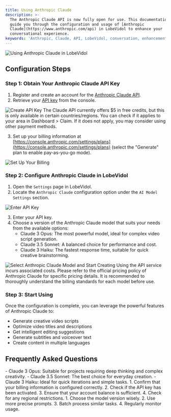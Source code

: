 ```yaml
---
title: Using Anthropic Claude
description: >-
  The Anthropic Claude API is now fully open for use. This documentation will
  guide you through the configuration and usage of [Anthropic
  Claude](https://www.anthropic.com/api) in LobeVidol to enhance your
  conversational experience.
keywords: 'Anthropic, Claude, API, LobeVidol, conversation, enhancement'
---
```


<Frame>
  <img 
    src="https://oss.vidol.chat/docs/2024/11/3d2c8df14b2aaf1b98ad2706e6573e46.png"
    alt="Using Anthropic Claude in LobeVidol"
  />
</Frame>

## Configuration Steps

### Step 1: Obtain Your Anthropic Claude API Key

1. Register and create an account for the [Anthropic Claude API](https://www.anthropic.com/api).
2. Retrieve your [API key](https://console.anthropic.com/settings/keys) from the console.

<Frame>
  <img 
    src="https://oss.vidol.chat/assets/ec6bd7ee7851ae4d9289dc9af7f73c1c.webp"
    alt="Create API Key"
  />
</Frame>

<Warning>
  The Claude API currently offers $5 in free credits, but this is only available in certain countries/regions. You can check if it applies to your area in Dashboard > Claim. If it does not apply, you may consider using other payment methods.
</Warning>

3. Set up your billing information at [https://console.anthropic.com/settings/plans](https://console.anthropic.com/settings/plans) (select the "Generate" plan to enable pay-as-you-go mode).

<Frame>
  <img 
    src="https://oss.vidol.chat/assets/66b784fffe7573242d86f4f73f177ce0.webp"
    alt="Set Up Your Billing"
  />
</Frame>

### Step 2: Configure Anthropic Claude in LobeVidol

1. Open the `Settings` page in LobeVidol.
2. Locate the `Anthropic Claude` configuration option under the `AI Model Settings` section.

<Frame>
  <img 
    src="https://oss.vidol.chat/assets/feb270dee460367739857f028f2f617e.webp"
    alt="Enter API Key"
  />
</Frame>

3. Enter your API key.
4. Choose a version of the Anthropic Claude model that suits your needs from the available options:
   - Claude 3 Opus: The most powerful model, ideal for complex video script generation.
   - Claude 3.5 Sonnet: A balanced choice for performance and cost.
   - Claude 3 Haiku: The fastest response time, suitable for quick creative brainstorming.

<Frame>
  <img 
    src="https://oss.vidol.chat/assets/4f9af602892219fa812b4321b1b2cdcd.webp"
    alt="Select Anthropic Claude Model and Start Creating"
  />
</Frame>

<Warning>
  Using the API service incurs associated costs. Please refer to the official pricing policy of Anthropic Claude for specific pricing details. It is recommended to thoroughly understand the billing standards for each model before use.
</Warning>

### Step 3: Start Using

Once the configuration is complete, you can leverage the powerful features of Anthropic Claude to:

- Generate creative video scripts
- Optimize video titles and descriptions
- Get intelligent editing suggestions
- Generate subtitles and voiceover text
- Create content in multiple languages

## Frequently Asked Questions

<AccordionGroup>
  <Accordion title="How do I choose the right Claude model?">
    - Claude 3 Opus: Suitable for projects requiring deep thinking and complex creativity.
    - Claude 3.5 Sonnet: The best choice for everyday creation.
    - Claude 3 Haiku: Ideal for quick iterations and simple tasks.
  </Accordion>

  <Accordion title="What should I do if my API key is not working?">
    1. Confirm that your billing information is configured correctly.
    2. Check if the API key has been activated.
    3. Ensure that your account balance is sufficient.
    4. Check for any regional restrictions.
  </Accordion>

  <Accordion title="How can I optimize API usage costs?">
    1. Choose the model version wisely.
    2. Use more precise prompts.
    3. Batch process similar tasks.
    4. Regularly monitor usage.
  </Accordion>
</AccordionGroup>
